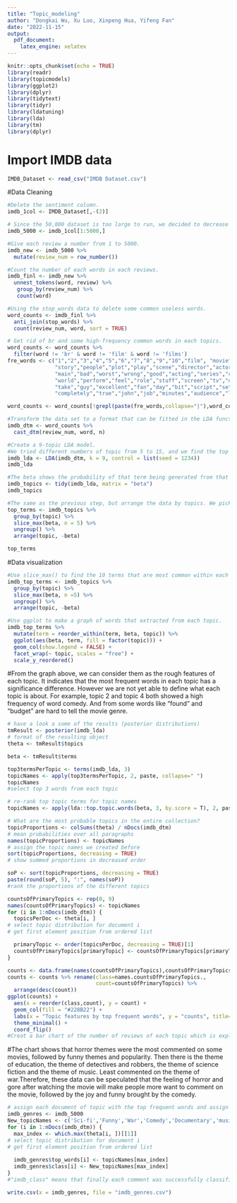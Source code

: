 ```yaml
---
title: "Topic_modeling"
author: "Dongkai Wu, Xu Luo, Xinpeng Hua, Yifeng Fan"
date: "2022-11-15"
output: 
  pdf_document: 
    latex_engine: xelatex
---
```


```r
knitr::opts_chunk$set(echo = TRUE)
library(readr)
library(topicmodels)
library(ggplot2)
library(dplyr)
library(tidytext)
library(tidyr)
library(ldatuning)
library(lda)
library(tm)
library(dplyr)
```

# Import IMDB data
```r
IMDB_Dataset <- read_csv("IMDB Dataset.csv")
```

#Data Cleaning
```r
#Delete the sentiment column.
imdb_1col <- IMDB_Dataset[,-(2)]

# Since the 50,000 dataset is too large to run, we decided to decrease the sample size and use only the first 5000 reviews. 
imdb_5000 <- imdb_1col[1:5000,]

#Give each review a number from 1 to 5000.
imdb_new <- imdb_5000 %>%
  mutate(review_num = row_number())

#Count the number of each words in each reviews.
imdb_finl <- imdb_new %>%
  unnest_tokens(word, review) %>%
   group_by(review_num) %>%
   count(word)

#Using the stop_words data to delete some common useless words.
word_counts <- imdb_finl %>%
  anti_join(stop_words) %>%
  count(review_num, word, sort = TRUE)

# Get rid of br and some high-frequency common words in each topics.
word_counts <- word_counts %>%
  filter(word != 'br' & word != 'film' & word != 'films')
fre_words <- c("1","2","3","4","5","6","7","8","9","10","film", "movie","character","time","watch",
               "story","people","plot","play","scene","director","actor","actress","make","life",
               "main","bad","worst","wrong","good","acting","series","cast","lot","real","top",
               "world","perform","feel","role","stuff","screen","tv","dvd","role","worth","take",
               "take","guy","excellent","fan","day","bit","script","set","hard","absolutely",
               "completely","true","john","job","minutes","audience","line","pretty","read","love")

word_counts <- word_counts[!grepl(paste(fre_words,collapse="|"),word_counts$`word`),]

#Transform the data set to a format that can be fitted in the LDA function.
imdb_dtm <- word_counts %>%
  cast_dtm(review_num, word, n)
```


```r
#Create a 9-topic LDA model.
#We tried different numbers of topic from 5 to 15, and we find the top selected words seems most convincing when k is 9.
imdb_lda <- LDA(imdb_dtm, k = 9, control = list(seed = 1234))
imdb_lda
```


```r
#The beta shows the probability of that term being generated from that topic.
imdb_topics <- tidy(imdb_lda, matrix = "beta")
imdb_topics
```

```r
#The same as the previous step, but arrange the data by topics. We picked the top 5 frequency words in each topic.
top_terms <- imdb_topics %>%
  group_by(topic) %>%
  slice_max(beta, n = 5) %>% 
  ungroup() %>%
  arrange(topic, -beta)

top_terms
```

#Data visualization
```r
#Use slice_max() to find the 10 terms that are most common within each topic.
imdb_top_terms <- imdb_topics %>%
  group_by(topic) %>%
  slice_max(beta, n =5) %>% 
  ungroup() %>%
  arrange(topic, -beta)

#Use ggplot to make a graph of words that extracted from each topic.
imdb_top_terms %>%
  mutate(term = reorder_within(term, beta, topic)) %>%
  ggplot(aes(beta, term, fill = factor(topic))) +
  geom_col(show.legend = FALSE) +
  facet_wrap(~ topic, scales = "free") +
  scale_y_reordered()
```
#From the graph above, we can consider them as the rough features of each topic. It indicates that the most frequent words in each topic has a significance difference. However we are not yet able to define what each topic is about. For example, topic 2 and topic 4 both showed a high frequency of word comedy. And from some words like "found" and "budget" are hard to tell the movie genre.

```r
# have a look a some of the results (posterior distributions)
tmResult <- posterior(imdb_lda)
# format of the resulting object
theta <- tmResult$topics

beta <- tmResult$terms
```

```r
top3termsPerTopic <- terms(imdb_lda, 3)
topicNames <- apply(top3termsPerTopic, 2, paste, collapse=" ")
topicNames
#select top 3 words from each topic
```

```r
# re-rank top topic terms for topic names
topicNames <- apply(lda::top.topic.words(beta, 3, by.score = T), 2, paste, collapse = " ")

# What are the most probable topics in the entire collection?
topicProportions <- colSums(theta) / nDocs(imdb_dtm)  
# mean probabilities over all paragraphs
names(topicProportions) <- topicNames
# assign the topic names we created before
sort(topicProportions, decreasing = TRUE) 
# show summed proportions in decreased order
```

```r
soP <- sort(topicProportions, decreasing = TRUE)
paste(round(soP, 5), ":", names(soP))
#rank the proportions of the different topics
```

```r
countsOfPrimaryTopics <- rep(0, 9)
names(countsOfPrimaryTopics) <- topicNames
for (i in 1:nDocs(imdb_dtm)) {
  topicsPerDoc <- theta[i, ] 
# select topic distribution for document i
# get first element position from ordered list

  primaryTopic <- order(topicsPerDoc, decreasing = TRUE)[1] 
  countsOfPrimaryTopics[primaryTopic] <- countsOfPrimaryTopics[primaryTopic] + 1
}
```

```r
counts <- data.frame(names(countsOfPrimaryTopics),countsOfPrimaryTopics)
counts <- counts %>% rename(class=names.countsOfPrimaryTopics., 
                            count=countsOfPrimaryTopics) %>%
  arrange(desc(count))
ggplot(counts) +
  aes(x = reorder(class,count), y = count) +
  geom_col(fill = "#228B22") +
  labs(x = "Topic features by top frequent words", y = "counts", title="Counts of topic features by top frequent words") +
  theme_minimal() +
  coord_flip()
#Creat a bar chart of the number of reviews of each topic which is explained by top 3 words
```

#The chart shows that horror themes were the most commented on some movies, followed by funny themes and popularity. Then there is the theme of education, the theme of detectives and robbers, the theme of science fiction and the theme of music. Least commented on the theme of war.Therefore, these data can be speculated that the feeling of horror and gore after watching the movie will make people more want to comment on the movie, followed by the joy and funny brought by the comedy.
```r
# assign each document of topic with the top frequent words and assign film types to each review
imdb_genres <- imdb_5000
New_topicNames <- c('Sci-fi','Funny','War','Comedy','Documentary','musical','Family','Horror','Crime')
for (i in 1:nDocs(imdb_dtm)) {
  max_index <- which.max(theta[i, ])[[1]] 
# select topic distribution for document i
# get first element position from ordered list
 
  imdb_genres$top_words[i] <- topicNames[max_index]
  imdb_genres$class[i] <- New_topicNames[max_index]
}
#"imdb_class" means that finally each comment was successfully classified into its own label category 
```


```r
write.csv(x = imdb_genres, file = "imdb_genres.csv")
```